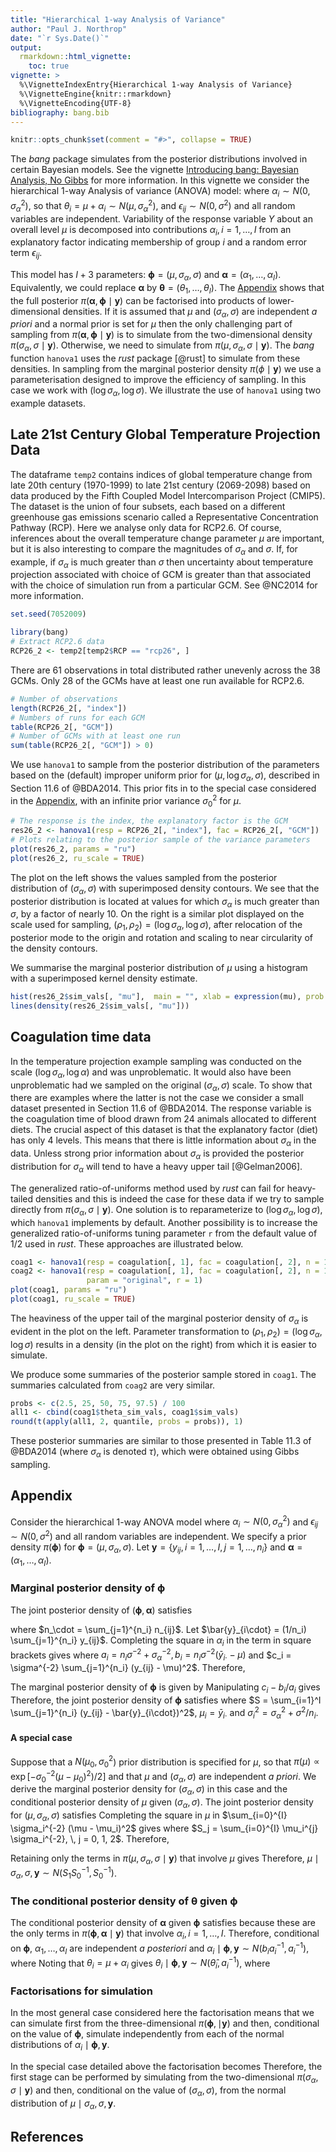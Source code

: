 ```yaml
---
title: "Hierarchical 1-way Analysis of Variance"
author: "Paul J. Northrop"
date: "`r Sys.Date()`"
output:
  rmarkdown::html_vignette:
    toc: true
vignette: >
  %\VignetteIndexEntry{Hierarchical 1-way Analysis of Variance}
  %\VignetteEngine{knitr::rmarkdown}
  %\VignetteEncoding{UTF-8}
bibliography: bang.bib
---
```


```r
knitr::opts_chunk$set(comment = "#>", collapse = TRUE)
```

The *bang* package simulates from the posterior distributions involved in certain Bayesian models.  See the vignette [Introducing bang: Bayesian Analysis, No Gibbs](bang-vignette.html) for more information.  In this vignette we consider the hierarchical 1-way Analysis of variance (ANOVA) model:
\begin{equation*}
Y_{ij} = \mu + \alpha_i + \epsilon_{ij} = \theta_i + \epsilon_{ij}, \quad\mbox{for} \,\, i = 1, \ldots, I, \, j = 1, \ldots, n_i, 
\end{equation*}
where  $\alpha_i \sim N(0, \sigma_\alpha^2)$, so that $\theta_i = \mu + \alpha_i \sim N(\mu, \sigma_\alpha^2)$, and $\epsilon_{ij} \sim N(0, \sigma^2)$ and all random variables are independent.  Variability of the response variable $Y$ about an overall level $\mu$ is decomposed into contributions $\alpha_i, i = 1, \ldots, I$ from an explanatory factor indicating membership of group $i$ and a random error term $\epsilon_{ij}$.

This model has $I + 3$ parameters: $\boldsymbol{\mathbf{\phi}} = (\mu, \sigma_\alpha, \sigma)$ and $\boldsymbol{\mathbf{\alpha}} = (\alpha_1, \ldots, \alpha_I)$.  Equivalently, we could replace $\boldsymbol{\mathbf{\alpha}}$ by $\boldsymbol{\mathbf{\theta}} = (\theta_1, \ldots, \theta_I)$.  The [Appendix](#appendix) shows that the full posterior $\pi(\boldsymbol{\mathbf{\alpha}},\boldsymbol{\mathbf{\phi}} \mid \boldsymbol{\mathbf{y}})$ can be factorised into products of lower-dimensional densities.  If it is assumed that $\mu$ and $(\sigma_\alpha, \sigma)$ are independent *a priori* and a normal prior is set for $\mu$ then the only challenging part of sampling from $\pi(\boldsymbol{\mathbf{\alpha}},\boldsymbol{\mathbf{\phi}} \mid \boldsymbol{\mathbf{y}})$ is to simulate from the two-dimensional density $\pi(\sigma_\alpha, \sigma \mid \boldsymbol{\mathbf{y}})$.  Otherwise, we need to simulate from $\pi(\mu, \sigma_\alpha, \sigma \mid \boldsymbol{\mathbf{y}})$.  The *bang* function `hanova1` uses the *rust* package [@rust] to simulate from these densities.  In sampling from the marginal posterior density $\pi(\phi \mid \boldsymbol{\mathbf{y}})$ we use a parameterisation designed to improve the efficiency of sampling.  In this case we work with $(\log\sigma_\alpha, \log\sigma)$.  We illustrate the use of `hanova1` using two example datasets.

## Late 21st Century Global Temperature Projection Data

The dataframe `temp2` contains indices of global temperature change from late 20th century (1970-1999) to late 21st century (2069-2098) based on data produced by the Fifth Coupled Model Intercomparison Project (CMIP5).  The dataset is the union of four subsets, each based on a different greenhouse gas emissions scenario called a   Representative Concentration Pathway (RCP). Here we analyse only data for RCP2.6.  Of course, inferences about the overall temperature change parameter $\mu$ are important, but it is also interesting to compare the magnitudes of $\sigma_\alpha$ and $\sigma$.  If, for example, if $\sigma_\alpha$ is much greater than $\sigma$ then uncertainty about temperature projection associated with choice of GCM is greater than that associated with the choice of simulation run from a particular GCM. See @NC2014 for more information.

```r
set.seed(7052009)
```

```r
library(bang)
# Extract RCP2.6 data
RCP26_2 <- temp2[temp2$RCP == "rcp26", ]
```

There are 61 observations in total distributed rather unevenly across the 38 GCMs.  Only 28 of the GCMs have at least one run available for RCP2.6.

```r
# Number of observations
length(RCP26_2[, "index"])
# Numbers of runs for each GCM
table(RCP26_2[, "GCM"])
# Number of GCMs with at least one run
sum(table(RCP26_2[, "GCM"]) > 0)
```

We use `hanova1` to sample from the posterior distribution of the parameters based on the (default) improper uniform prior for $(\mu, \log\sigma_\alpha, \sigma)$, described in Section 11.6 of @BDA2014.  This prior fits in to the special case considered in the [Appendix](#appendix), with an infinite prior variance $\sigma_0^2$ for $\mu$.

```r
# The response is the index, the explanatory factor is the GCM
res26_2 <- hanova1(resp = RCP26_2[, "index"], fac = RCP26_2[, "GCM"])
# Plots relating to the posterior sample of the variance parameters
plot(res26_2, params = "ru")
plot(res26_2, ru_scale = TRUE)
```

The plot on the left shows the values sampled from the posterior distribution of $(\sigma_\alpha, \sigma)$ with superimposed density contours.  We see that the posterior distribution is located at values for which $\sigma_\alpha$ is much greater than $\sigma$, by a factor of nearly 10.  On the right is a similar plot displayed on the scale used for sampling, $(\rho_1, \rho_2)=(\log \sigma_\alpha, \log \sigma)$, after relocation of the posterior mode to the origin and rotation and scaling to near circularity of the density contours.

We summarise the marginal posterior distribution of $\mu$ using a histogram with a superimposed kernel density estimate.

```r
hist(res26_2$sim_vals[, "mu"],  main = "", xlab = expression(mu), prob = TRUE)
lines(density(res26_2$sim_vals[, "mu"]))
```

## Coagulation time data

In the temperature projection example sampling was conducted on the scale $(\log\sigma_\alpha, \log\alpha)$ and was unproblematic.  It would also have been unproblematic had we sampled on the original $(\sigma_\alpha, \sigma)$ scale.  To show that there are examples where the latter is not the case we consider a small dataset presented in Section 11.6 of @BDA2014.  The response variable is the coagulation time of blood drawn from 24 animals allocated to different diets.  The crucial aspect of this dataset is that the explanatory factor (diet) has only 4 levels.  This means that there is little information about $\sigma_\alpha$ in the data.  Unless strong prior information about $\sigma_\alpha$ is provided the posterior distribution for $\sigma_\alpha$ will tend to have a heavy upper tail [@Gelman2006].  

The generalized ratio-of-uniforms method used by *rust* can fail for heavy-tailed densities and this is indeed the case for these data if we try to sample directly from $\pi(\sigma_\alpha, \sigma \mid \boldsymbol{\mathbf{y}})$.  One solution is to reparameterize to $(\log\sigma_\alpha, \log\sigma)$, which `hanova1` implements by default.  Another possibility is to increase the generalized ratio-of-uniforms tuning parameter `r` from the default value of 1/2 used in *rust*.  These approaches are illustrated below.

```r
coag1 <- hanova1(resp = coagulation[, 1], fac = coagulation[, 2], n = 10000)
coag2 <- hanova1(resp = coagulation[, 1], fac = coagulation[, 2], n = 10000,
                 param = "original", r = 1)
plot(coag1, params = "ru")
plot(coag1, ru_scale = TRUE)
```

The heaviness of the upper tail of the marginal posterior density of $\sigma_\alpha$ is evident in the plot on the left.  Parameter transformation to $(\rho_1, \rho_2)=(\log\sigma_\alpha, \log\sigma)$ results in a density (in the plot on the right) from which it is easier to simulate.

We produce some summaries of the posterior sample stored in `coag1`.  The summaries calculated from `coag2` are very similar.

```r
probs <- c(2.5, 25, 50, 75, 97.5) / 100
all1 <- cbind(coag1$theta_sim_vals, coag1$sim_vals)
round(t(apply(all1, 2, quantile, probs = probs)), 1)
```

These posterior summaries are similar to those presented in Table 11.3 of @BDA2014 (where $\sigma_\alpha$ is denoted $\tau$), which were obtained using Gibbs sampling. 

## Appendix {#appendix}

Consider the hierarchical 1-way ANOVA model
\begin{equation*}
Y_{ij} = \mu + \alpha_i + \epsilon_{ij}, \quad\mbox{for} \,\, i = 1, \ldots, I, \, 
j = 1, \ldots, n_i,  \label{eqn:1way}
\end{equation*}
where  $\alpha_i \sim N(0, \sigma_\alpha^2)$ and $\epsilon_{ij} \sim N(0, \sigma^2)$
and all random variables are independent.
We specify a prior density $\pi(\boldsymbol{\mathbf{\phi}})$ for 
$\boldsymbol{\mathbf{\phi}} = (\mu, \sigma_\alpha, \sigma)$.
Let 
$\boldsymbol{\mathbf{y}} = \{y_{ij}, i=1, \ldots, I, j = 1, \ldots, n_i\}$
and 
$\boldsymbol{\mathbf{\alpha}} = (\alpha_1, \ldots, \alpha_I)$.

### Marginal posterior density of $\boldsymbol{\mathbf{\phi}}$

The joint posterior density of 
$(\boldsymbol{\mathbf{\phi}}, \boldsymbol{\mathbf{\alpha}})$ satisfies
\begin{align*}
\pi(\boldsymbol{\mathbf{\alpha}},\boldsymbol{\mathbf{\phi}} 
\mid \boldsymbol{\mathbf{y}}) &\propto 
\pi(\boldsymbol{\mathbf{\phi}})
\prod\limits_{i=1}^{I}\prod\limits_{j=1}^{n_i} 
\sigma^{-1} \exp \left[-\frac{1}{2\sigma^2}(y_{ij} - \mu - \alpha_i)^2\right]
\prod_{i=1}^{I} 
\sigma_\alpha^{-1} \exp\left[-\frac{1}{2\sigma^2_\alpha}\alpha_i^2\right]  \nonumber \\
&= \pi(\boldsymbol{\mathbf{\phi}}) \, \sigma^{-n_\cdot} \, \sigma_\alpha^{-I} 
\prod_{i=1}^I \exp \left\{ -\frac12 \left[ \sigma^{-2} \sum_{j=1}^{n_i} (y_{ij} - \mu - \alpha_i)^2 
+\sigma_\alpha^{-2} \alpha_i^2 \right] \right\},
\label{eqn:joint}
\end{align*}

where $n_\cdot = \sum_{j=1}^{n_i} n_{ij}$.
Let $\bar{y}_{i\cdot} = (1/n_i) \sum_{j=1}^{n_i} y_{ij}$.
Completing the\ square in $\alpha_i$ in the term in square brackets gives
\begin{align*}
&\sigma^{-2} \sum_{j=1}^{n_i} (y_{ij} - \mu - \alpha_i)^2 + \sigma_\alpha^{-2} \alpha_i^2 \\
&=
\sigma^{-2} \sum_{j=1}^{n_i} (y_{ij} - \mu)^2 
- 2 n_i \sigma^{-2} (\bar{y}_{i\cdot} - \mu) \alpha_i + (n_i \sigma^{-2} + \sigma_\alpha^{-2})\alpha_i^2 \\
&= (\sigma^{-2} n_i + \sigma_{\alpha}^{-2}) 
\left[ \alpha_i - \frac{n_i \sigma^{-2} (\bar{y}_{i\cdot} - \mu)}{n_i \sigma^{-2} + \sigma_{\alpha}^{-2}} \right]^2
- \frac{n_i^2 \sigma^{-4} (\bar{y}_{i\cdot} - \mu)^2}{n_i \sigma^{-2} + \sigma_{\alpha}^{-2}}
+ \sigma^{-2} \sum_{j=1}^{n_i} (y_{ij} - \mu)^2 \\
&= a_i (\alpha_i - b_i / a_i)^2 + c_i - b_i^2 / a_i,
\end{align*}
where
$a_i = n_i \sigma^{-2} + \sigma_\alpha^{-2}, 
b_i = n_i \sigma^{-2} (\bar{y}_{i\cdot} - \mu)$
and
$c_i = \sigma^{-2} \sum_{j=1}^{n_i} (y_{ij} - \mu)^2$.
Therefore,
\begin{align*}
\pi(\boldsymbol{\mathbf{\phi}}, \boldsymbol{\mathbf{\alpha}} \mid \boldsymbol{\mathbf{y}}) 
&\propto 
\pi(\boldsymbol{\mathbf{\phi}}) \, \sigma^{-n_\cdot} \, \sigma_\alpha^{-I} 
\prod_{i=1}^I \exp\left[ -\frac12 \left( c_i - b_i / a_i \right)^2 \right]
\exp\left[ -\frac{1}{2a_i^{-1}} \left( \alpha_i - b_i / a_i \right)^2 \right]. \\
\end{align*}

The marginal posterior density of $\boldsymbol{\mathbf{\phi}}$ is given by 
\begin{align*}
\pi(\boldsymbol{\mathbf{\phi}} \mid \boldsymbol{\mathbf{y}}) 
&=
\int_{-\infty}^{\infty}\cdots\int_{-\infty}^{\infty}
\pi(\boldsymbol{\mathbf{\alpha}}, \boldsymbol{\mathbf{\phi}} 
\mid \boldsymbol{\mathbf{y}}) {\rm ~d}\alpha_1 \cdots {\rm ~d}\alpha_I \\
&\propto 
\pi(\boldsymbol{\mathbf{\phi}}) \, \sigma^{-n_\cdot} \, \sigma_\alpha^{-I} 
\prod_{i=1}^I \exp\left[ -\frac12 \left( c_i - b_i / a_i \right)^2 \right]
\int_{-\infty}^{\infty} \exp\left[ -\frac{1}{2a_i^{-1}} \left( \alpha_i - b_i / a_i \right)^2 \right] {\rm ~d}\alpha_i \\
&\propto 
\pi(\boldsymbol{\mathbf{\phi}}) \, \sigma^{-n_\cdot} \, \sigma_\alpha^{-I} 
\prod_{i=1}^I a_i^{-1/2} \exp\left[ -\frac12 \left( c_i - b_i / a_i \right)^2 \right] \\
&\propto 
\pi(\boldsymbol{\mathbf{\phi}}) \, \sigma^{I-n_\cdot} \, 
\prod_{i=1}^I (\sigma_\alpha^2+\sigma^2/n_i)^{-1/2} \exp\left[ -\frac12 \left( c_i - b_i / a_i \right)^2 \right].
\end{align*}
Manipulating $c_i - b_i / a_i$ gives
\begin{align*}
c_i - b_i / a_i 
  &= \sigma^{-2} \sum_{j=1}^{n_i} (y_{ij} - \mu)^2 
   - \frac{n_i^2 \sigma^{-4} (\bar{y}_{i\cdot} - \mu)^2}
  {n_i \sigma^{-2} + \sigma_\alpha^{-2}} \\
  &= \sigma^{-2} \left[ \sum_{j=1}^{n_i} (y_{ij} - \bar{y}_{i\cdot})^2 
   + n_i (\bar{y}_{i\cdot} - \mu)^2 \right]
   - \frac{n_i^2 \sigma^{-4} (\bar{y}_{i\cdot} - \mu)^2}
  {n_i \sigma^{-2} + \sigma_\alpha^{-2}} \\
  &= \sigma^{-2} \sum_{j=1}^{n_i} (y_{ij} - \bar{y}_{i\cdot})^2 +
   \frac{\left[ n_i \sigma^{-2} \left(n_i \sigma^{-2}+\sigma_\alpha^{-2}\right)
    - n_i^2 \sigma^{-4} \right]}{n_i \sigma^{-2} + \sigma_\alpha^{-2}}
    (\bar{y}_{i\cdot} - \mu)^2 \\
  &= \sigma^{-2} \sum_{j=1}^{n_i} (y_{ij} - \bar{y}_{i\cdot})^2 
   + \frac{1}{\sigma_\alpha^2 + \sigma^2 / n_i} (\mu - \bar{y}_{i\cdot})^2.
\end{align*}
Therefore, the joint posterior density of $\boldsymbol{\mathbf{\phi}}$ satisfies
\begin{align*}
\pi(\boldsymbol{\mathbf{\phi}} \mid \boldsymbol{\mathbf{y}}) 
&\propto 
\pi(\boldsymbol{\mathbf{\phi}}) \, 
\sigma^{I-n_\cdot} \, 
\exp\left( -\frac{1}{2\sigma^{2}} S \right)
\prod_{i=1}^I \sigma_i^{-1} 
\exp\left[ -\frac{1}{2 \sigma_i^2} (\mu - \mu_i)^2 \right],
\end{align*}
where $S = \sum_{i=1}^I \sum_{j=1}^{n_i} (y_{ij} - \bar{y}_{i\cdot})^2$,
$\mu_i = \bar{y}_{i\cdot}$ and $\sigma_i^2 = \sigma_\alpha^2 + \sigma^2/n_i$.

#### A special case

Suppose that a $N(\mu_0, \sigma_0^2$) prior distribution is specified for $\mu$, 
so that $\pi(\mu) \propto \exp[-\sigma_0^{-2}(\mu-\mu_0)^2) / 2]$ and that $\mu$ and
$(\sigma_\alpha, \sigma)$ are independent *a priori*.
We derive the marginal posterior density for $(\sigma_\alpha, \sigma)$ in this case
and the conditional posterior density of $\mu$ given $(\sigma_\alpha, \sigma)$.
The joint posterior density for $(\mu, \sigma_\alpha, \sigma)$ satisfies
\begin{align*}
\pi(\mu, \sigma_\alpha, \sigma \mid \boldsymbol{\mathbf{y}})
&\propto \pi(\mu) \, \pi(\sigma_\alpha, \sigma) \, 
\sigma^{I-n_\cdot} \, 
\exp\left( -\frac{1}{2\sigma^{2}} S \right)
\prod_{i=1}^I \sigma_i^{-1} 
\exp\left[ -\frac{1}{2 \sigma_i^2} (\mu - \mu_i)^2 \right], \\
&=
\pi(\sigma_\alpha, \sigma) \, 
\sigma^{I-n_\cdot} \, 
\exp\left( -\frac{1}{2\sigma^{2}} S \right)
\left(\prod_{i=1}^I \sigma_i^{-1} \right)
\exp\left[
-\frac{1}{2} \sum_{i=0}^{I} \sigma_i^{-2} (\mu - \mu_i)^2 
\right],
\end{align*}
Completing the square in $\mu$ in $\sum_{i=0}^{I} \sigma_i^{-2} (\mu - \mu_i)^2$
gives
\begin{align*}
\sum_{i=0}^{I} \sigma_i^{-2} (\mu - \mu_i)^2 
&= 
\sum_{i=0}^{I} \sigma_i^{-2} (\mu^2 - 2 \mu \mu_i + \mu_i^2) \\
&=
\mu^2 \sum_{i=0}^{I} \sigma_i^{-2} 
- 2 \mu \sum_{i=0}^{I} \mu_i \sigma_i^{-2} 
+ \sum_{i=0}^{I} \mu_i ^2 \sigma_i^{-2} \\ 
&=
\left(\sum_{i=0}^{I} \sigma_i^{-2} \right)
\left( \mu - \frac{\sum_{i=0}^{I} \mu_i \sigma_i^{-2}}
{\sum_{i=0}^{I} \sigma_i^{-2}} \right)^{\!\!2}
- \frac{\left( \sum_{i=0}^{I} \mu_i \sigma_i^{-2} \right)^2}
{\sum_{i=0}^{I} \sigma_i^{-2}}
+ \sum_{i=0}^{I} \mu_i^{2} \sigma_i^{-2} \\
&= 
S_0 (\mu - S_1 S_0^{-1})^2
- S_1^2 S_0^{-1} + S_2, \\
\end{align*}
where $S_j = \sum_{i=0}^{I} \mu_i^{j} \sigma_i^{-2}, \, j = 0, 1, 2$.
Therefore,
\begin{align*}
\pi(\sigma_\alpha, \sigma \mid \boldsymbol{\mathbf{y}})
&=
\int_{-\infty}^{\infty} 
\pi(\mu, \sigma_\alpha, \sigma \mid \boldsymbol{\mathbf{y}})
{\rm ~d}\mu \\
&\propto
\pi(\sigma_\alpha, \sigma) \, 
\sigma^{I-n_\cdot} \, 
\exp\left\{ -\frac{1}{2\sigma^{2}} S \right\}
\left(\prod_{i=1}^I \sigma_i^{-1} \right)
\exp\left( \frac12 S_1^2 S_0^{-1} - \frac12 S_2 \right) \\
&\phantom{\propto} \times 
\int_{-\infty}^{\infty} 
\exp\left\{ -\frac{1}{2 S_0^{-1}} (\mu - S_1 S_0^{-1})^2
\right\}
{\rm ~d}\mu \\
&\propto
\pi(\sigma_\alpha, \sigma) \, 
\sigma^{I-n_\cdot} \, 
\exp\left\{ -\frac{1}{2\sigma^{2}} S \right\}
\left(\prod_{i=1}^I \sigma_i^{-1} \right)
\exp\left( \frac12 S_1^2 S_0^{-1} - \frac12 S_2 \right) 
S_0^{-1/2}.
\end{align*}

Retaining only the terms in $\pi(\mu, \sigma_\alpha, \sigma \mid \boldsymbol{\mathbf{y}})$ that involve $\mu$ gives
\begin{align*}
\pi(\mu \mid \sigma_\alpha, \sigma, \boldsymbol{\mathbf{y}}) 
&\propto 
\exp\left[ -\frac{1}{2 S_0^{-1}} (\mu - S_1 / S_0)^2 \right].
\end{align*}
Therefore, $\mu \mid \sigma_\alpha, \sigma, \boldsymbol{\mathbf{y}}
\sim N(S_1 S_0^{-1}, S_0^{-1})$.

### The conditional posterior density of $\boldsymbol{\mathbf{\theta}}$ given $\boldsymbol{\mathbf{\phi}}$

The conditional posterior density of $\boldsymbol{\mathbf{\alpha}}$ given 
$\boldsymbol{\mathbf{\phi}}$ satisfies 
\begin{align*}
\pi(\boldsymbol{\mathbf{\alpha}} \mid \boldsymbol{\mathbf{\phi}}, 
\boldsymbol{\boldsymbol{\mathbf{y}}}) 
&\propto \prod_{i=1}^I \exp\left[ -\frac{1}{2a_i^{-1}} \left( \alpha_i - b_i / a_i \right)^2 \right],
\end{align*}
because these are the only terms in $\pi (\boldsymbol{\mathbf{\phi}}, \boldsymbol{\mathbf{\alpha}} \mid \boldsymbol{\mathbf{y}})$ that involve $\alpha_i, i = 1, \ldots, I$.
Therefore, conditional on $\boldsymbol{\mathbf{\phi}}$, $\alpha_1, \ldots, \alpha_I$ are independent *a posteriori*
and $\alpha_i \mid \boldsymbol{\mathbf{\phi}}, 
\boldsymbol{\mathbf{y}} \sim N(b_i a_i^{-1}, a_i^{-1})$,
where
\begin{align*}
b_i a_i^{-1} &= 
\frac{\sigma_\alpha^2 \, (\bar{y}_{i\cdot} - \mu)} 
{\sigma_\alpha^{2} + \sigma^2 / n_i} \\
a_i^{-1} &= \frac{\sigma_\alpha^2 \, \sigma^2 / n_i}
{\sigma_\alpha^{2} + \sigma^2 / n_i}. \\
\end{align*}
Noting that $\theta_i = \mu + \alpha_i$ gives $\theta_i \mid \boldsymbol{\mathbf{\phi}}, \boldsymbol{\mathbf{y}} \sim N(\hat{\theta}_i, a_i^{-1})$, where
\begin{align*}
\hat{\theta}_i &= 
\frac{\bar{y}_{i\cdot} \sigma_\alpha^2 + \mu \, \sigma ^ 2 / n_i} 
{\sigma_\alpha^{2} + \sigma^2 / n_i}. \\
\end{align*}

### Factorisations for simulation

In the most general case considered here the factorisation 
\begin{align*}
\pi(\boldsymbol{\mathbf{\phi}}, \boldsymbol{\mathbf{\alpha}} \mid \boldsymbol{\mathbf{y}})
&= \pi(\boldsymbol{\mathbf{\phi}} \mid \boldsymbol{\mathbf{y}})
\, \prod_{i=1}^{I} \pi(\alpha_i \mid \boldsymbol{\mathbf{\phi}}, 
\boldsymbol{\boldsymbol{\mathbf{y}}})
\end{align*}
means that we can simulate first from the three-dimensional $\pi(\boldsymbol{\mathbf{\phi}}, \mid \boldsymbol{\mathbf{y}})$ and then, conditional on the value of $\boldsymbol{\mathbf{\phi}}$, simulate independently from each of the normal distributions of $\alpha_i \mid \boldsymbol{\mathbf{\phi}}, \boldsymbol{\boldsymbol{\mathbf{y}}}$.

In the special case detailed above the factorisation becomes
\begin{align*}
\pi(\boldsymbol{\mathbf{\phi}}, \boldsymbol{\mathbf{\alpha}} \mid \boldsymbol{\mathbf{y}})
&= \pi(\sigma_\alpha, \sigma \mid \boldsymbol{\mathbf{y}})
\, \pi(\mu \mid \sigma_\alpha, \sigma, \boldsymbol{\mathbf{y}})
\, \prod_{i=1}^{I} \pi(\alpha_i \mid \boldsymbol{\mathbf{\phi}}, 
\boldsymbol{\boldsymbol{\mathbf{y}}}).
\end{align*}
Therefore, the first stage can be performed by simulating from the two-dimensional $\pi(\sigma_\alpha, \sigma \mid \boldsymbol{\mathbf{y}})$ and then, conditional on the value of $(\sigma_\alpha, \sigma)$, from the normal distribution of $\mu \mid \sigma_\alpha, \sigma, \boldsymbol{\mathbf{y}}$.

## References

<script type="text/x-mathjax-config">
   MathJax.Hub.Config({  "HTML-CSS": { minScaleAdjust: 125, availableFonts: [] }  });
</script>

